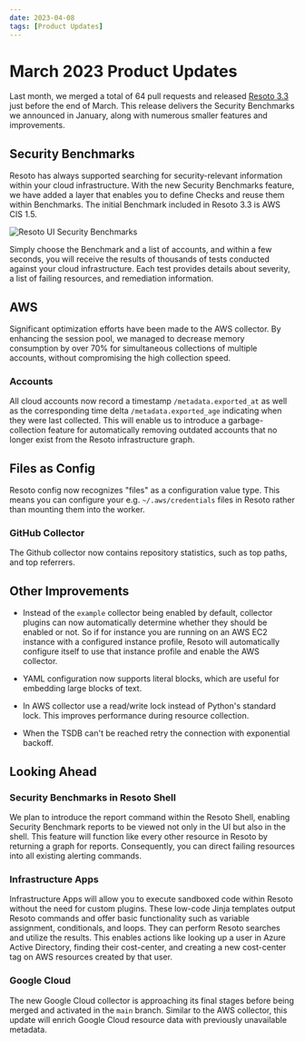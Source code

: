```yaml
---
date: 2023-04-08
tags: [Product Updates]
---
```


# March 2023 Product Updates

Last month, we merged a total of 64 pull requests and released [Resoto 3.3](/releases/3.3.0) just before the end of March. This release delivers the Security Benchmarks we announced in January, along with numerous smaller features and improvements.

<!--truncate-->

## Security Benchmarks

Resoto has always supported searching for security-relevant information within your cloud infrastructure. With the new Security Benchmarks feature, we have added a layer that enables you to define Checks and reuse them within Benchmarks. The initial Benchmark included in Resoto 3.3 is AWS CIS 1.5.

![Resoto UI Security Benchmarks](./img/benchmarks.gif)

Simply choose the Benchmark and a list of accounts, and within a few seconds, you will receive the results of thousands of tests conducted against your cloud infrastructure. Each test provides details about severity, a list of failing resources, and remediation information.

## AWS

Significant optimization efforts have been made to the AWS collector. By enhancing the session pool, we managed to decrease memory consumption by over 70% for simultaneous collections of multiple accounts, without compromising the high collection speed.

### Accounts

All cloud accounts now record a timestamp `/metadata.exported_at` as well as the corresponding time delta `/metadata.exported_age` indicating when they were last collected. This will enable us to introduce a garbage-collection feature for automatically removing outdated accounts that no longer exist from the Resoto infrastructure graph.

## Files as Config

Resoto config now recognizes "files" as a configuration value type. This means you can configure your e.g. `~/.aws/credentials` files in Resoto rather than mounting them into the worker.

### GitHub Collector

The Github collector now contains repository statistics, such as top paths, and top referrers.

## Other Improvements

- Instead of the `example` collector being enabled by default, collector plugins can now automatically determine whether they should be enabled or not. So if for instance you are running on an AWS EC2 instance with a configured instance profile, Resoto will automatically configure itself to use that instance profile and enable the AWS collector.

- YAML configuration now supports literal blocks, which are useful for embedding large blocks of text.

- In AWS collector use a read/write lock instead of Python's standard lock. This improves performance during resource collection.

- When the TSDB can't be reached retry the connection with exponential backoff.

## Looking Ahead

### Security Benchmarks in Resoto Shell

We plan to introduce the report command within the Resoto Shell, enabling Security Benchmark reports to be viewed not only in the UI but also in the shell. This feature will function like every other resource in Resoto by returning a graph for reports. Consequently, you can direct failing resources into all existing alerting commands.

### Infrastructure Apps

Infrastructure Apps will allow you to execute sandboxed code within Resoto without the need for custom plugins. These low-code Jinja templates output Resoto commands and offer basic functionality such as variable assignment, conditionals, and loops. They can perform Resoto searches and utilize the results. This enables actions like looking up a user in Azure Active Directory, finding their cost-center, and creating a new cost-center tag on AWS resources created by that user.

### Google Cloud

The new Google Cloud collector is approaching its final stages before being merged and activated in the `main` branch. Similar to the AWS collector, this update will enrich Google Cloud resource data with previously unavailable metadata.
